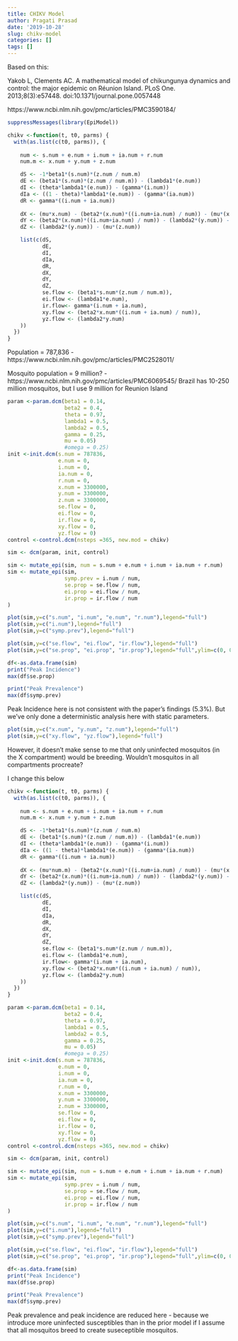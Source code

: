 ```yaml
---
title: CHIKV Model
author: Pragati Prasad
date: '2019-10-28'
slug: chikv-model
categories: []
tags: []
---
```


Based on this:

Yakob L, Clements AC. A mathematical model of chikungunya dynamics and control: the major epidemic on Réunion Island. PLoS One. 2013;8(3):e57448. doi:10.1371/journal.pone.0057448

https://www.ncbi.nlm.nih.gov/pmc/articles/PMC3590184/


```r
suppressMessages(library(EpiModel))

```

```r

chikv <-function(t, t0, parms) {
  with(as.list(c(t0, parms)), {
    
    num <- s.num + e.num + i.num + ia.num + r.num 
    num.m <- x.num + y.num + z.num

    dS <- -1*beta1*(s.num)*(z.num / num.m)
    dE <- (beta1*(s.num)*(z.num / num.m)) - (lambda1*(e.num))
    dI <- (theta*lambda1*(e.num)) - (gamma*(i.num))
    dIa <- ((1 - theta)*lambda1*(e.num)) - (gamma*(ia.num))
    dR <- gamma*((i.num + ia.num))
    
    dX <- (mu*x.num) - (beta2*(x.num)*((i.num+ia.num) / num)) - (mu*(x.num))
    dY <- (beta2*(x.num)*((i.num+ia.num) / num)) - (lambda2*(y.num)) - (mu*(y.num))
    dZ <- (lambda2*(y.num)) - (mu*(z.num))

    list(c(dS,
           dE,
           dI,
           dIa,
           dR,
           dX,
           dY,
           dZ,
           se.flow <- (beta1*s.num*(z.num / num.m)),
           ei.flow <- (lambda1*e.num),
           ir.flow<- gamma*(i.num + ia.num),
           xy.flow <- (beta2*x.num*((i.num + ia.num) / num)),
           yz.flow <- (lambda2*y.num)
    ))
  })
}

```

Population = 787,836 - https://www.ncbi.nlm.nih.gov/pmc/articles/PMC2528011/

Mosquito population = 9 million? - https://www.ncbi.nlm.nih.gov/pmc/articles/PMC6069545/
Brazil has 10-250 million mosquitos, but I use 9 million for Reunion Island

```r
param <-param.dcm(beta1 = 0.14,
                  beta2 = 0.4,
                  theta = 0.97,
                  lambda1 = 0.5,
                  lambda2 = 0.5,
                  gamma = 0.25,
                  mu = 0.05)
                  #omega = 0.25)
init <-init.dcm(s.num = 787836,
                e.num = 0,
                i.num = 0,
                ia.num = 0,
                r.num = 0,
                x.num = 3300000,
                y.num = 3300000,
                z.num = 3300000,
                se.flow = 0,
                ei.flow = 0,
                ir.flow = 0,
                xy.flow = 0,
                yz.flow = 0)
control <-control.dcm(nsteps =365, new.mod = chikv) 

sim <- dcm(param, init, control)

sim <- mutate_epi(sim, num = s.num + e.num + i.num + ia.num + r.num)
sim <- mutate_epi(sim, 
                  symp.prev = i.num / num,
                  se.prop = se.flow / num,
                  ei.prop = ei.flow / num,
                  ir.prop = ir.flow / num
)

plot(sim,y=c("s.num", "i.num", "e.num", "r.num"),legend="full")
plot(sim,y=c("i.num"),legend="full")
plot(sim,y=c("symp.prev"),legend="full")

plot(sim,y=c("se.flow", "ei.flow", "ir.flow"),legend="full")
plot(sim,y=c("se.prop", "ei.prop", "ir.prop"),legend="full",ylim=c(0, 0.08))
```

```r
df<-as.data.frame(sim)
print("Peak Incidence")
max(df$se.prop) 

print("Peak Prevalence")
max(df$symp.prev) 
```
Peak Incidence here is not consistent with the paper's findings (5.3%).
But we've only done a deterministic analysis here with static parameters.

```r
plot(sim,y=c("x.num", "y.num", "z.num"),legend="full")
plot(sim,y=c("xy.flow", "yz.flow"),legend="full")
```


However, it doesn't make sense to me that only uninfected mosquitos (in the X compartment) 
would be breeding. Wouldn't mosquitos in all compartments procreate?

I change this below

```r

chikv <-function(t, t0, parms) {
  with(as.list(c(t0, parms)), {
    
    num <- s.num + e.num + i.num + ia.num + r.num 
    num.m <- x.num + y.num + z.num

    dS <- -1*beta1*(s.num)*(z.num / num.m)
    dE <- (beta1*(s.num)*(z.num / num.m)) - (lambda1*(e.num))
    dI <- (theta*lambda1*(e.num)) - (gamma*(i.num))
    dIa <- ((1 - theta)*lambda1*(e.num)) - (gamma*(ia.num))
    dR <- gamma*((i.num + ia.num))
    
    dX <- (mu*num.m) - (beta2*(x.num)*((i.num+ia.num) / num)) - (mu*(x.num))
    dY <- (beta2*(x.num)*((i.num+ia.num) / num)) - (lambda2*(y.num)) - (mu*(y.num))
    dZ <- (lambda2*(y.num)) - (mu*(z.num))

    list(c(dS,
           dE,
           dI,
           dIa,
           dR,
           dX,
           dY,
           dZ,
           se.flow <- (beta1*s.num*(z.num / num.m)),
           ei.flow <- (lambda1*e.num),
           ir.flow<- gamma*(i.num + ia.num),
           xy.flow <- (beta2*x.num*((i.num + ia.num) / num)),
           yz.flow <- (lambda2*y.num)
    ))
  })
}

```

```r
param <-param.dcm(beta1 = 0.14,
                  beta2 = 0.4,
                  theta = 0.97,
                  lambda1 = 0.5,
                  lambda2 = 0.5,
                  gamma = 0.25,
                  mu = 0.05)
                  #omega = 0.25)
init <-init.dcm(s.num = 787836,
                e.num = 0,
                i.num = 0,
                ia.num = 0,
                r.num = 0,
                x.num = 3300000,
                y.num = 3300000,
                z.num = 3300000,
                se.flow = 0,
                ei.flow = 0,
                ir.flow = 0,
                xy.flow = 0,
                yz.flow = 0)
control <-control.dcm(nsteps =365, new.mod = chikv) 

sim <- dcm(param, init, control)

sim <- mutate_epi(sim, num = s.num + e.num + i.num + ia.num + r.num)
sim <- mutate_epi(sim, 
                  symp.prev = i.num / num,
                  se.prop = se.flow / num,
                  ei.prop = ei.flow / num,
                  ir.prop = ir.flow / num
)

plot(sim,y=c("s.num", "i.num", "e.num", "r.num"),legend="full")
plot(sim,y=c("i.num"),legend="full")
plot(sim,y=c("symp.prev"),legend="full")

plot(sim,y=c("se.flow", "ei.flow", "ir.flow"),legend="full")
plot(sim,y=c("se.prop", "ei.prop", "ir.prop"),legend="full",ylim=c(0, 0.08))
```

```r
df<-as.data.frame(sim)
print("Peak Incidence")
max(df$se.prop) 

print("Peak Prevalence")
max(df$symp.prev) 
```

Peak prevalence and peak incidence are reduced here - because we introduce more 
uninfected susceptibles than in the prior model if I assume that all mosquitos 
breed to create suseceptible mosquitos.

